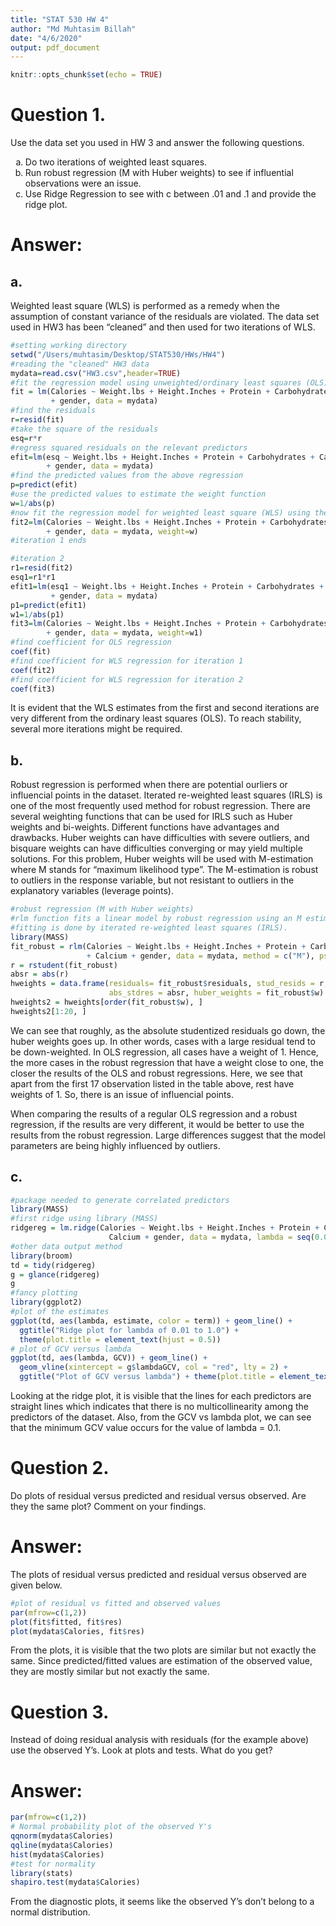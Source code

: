 ```yaml
---
title: "STAT 530 HW 4"
author: "Md Muhtasim Billah"
date: "4/6/2020"
output: pdf_document
---
```


```r
knitr::opts_chunk$set(echo = TRUE)
```

# Question 1.	

Use the data set you used in HW 3 and answer the following questions.
 
  a.	Do two iterations of weighted least squares.
  b.	Run robust regression (M with Huber weights) to see if influential observations were an issue.
  c.	Use Ridge Regression to see with c between .01 and .1 and provide the ridge plot.

# Answer:

## a.

Weighted least square (WLS) is performed as a remedy when the assumption of constant variance of the residuals are violated. The data set used in HW3 has been "cleaned" and then used for two iterations of WLS.

```r
#setting working directory
setwd("/Users/muhtasim/Desktop/STAT530/HWs/HW4")
#reading the "cleaned" HW3 data
mydata=read.csv("HW3.csv",header=TRUE)
#fit the regression model using unweighted/ordinary least squares (OLS)
fit = lm(Calories ~ Weight.lbs + Height.Inches + Protein + Carbohydrates + Calcium
         + gender, data = mydata)
#find the residuals
r=resid(fit)
#take the square of the residuals
esq=r*r
#regress squared residuals on the relevant predictors
efit=lm(esq ~ Weight.lbs + Height.Inches + Protein + Carbohydrates + Calcium
        + gender, data = mydata)
#find the predicted values from the above regression
p=predict(efit)
#use the predicted values to estimate the weight function
w=1/abs(p)
#now fit the regression model for weighted least square (WLS) using the weight w
fit2=lm(Calories ~ Weight.lbs + Height.Inches + Protein + Carbohydrates + Calcium
        + gender, data = mydata, weight=w)
#iteration 1 ends

#iteration 2
r1=resid(fit2)
esq1=r1*r1
efit1=lm(esq1 ~ Weight.lbs + Height.Inches + Protein + Carbohydrates + Calcium
         + gender, data = mydata)
p1=predict(efit1)
w1=1/abs(p1)
fit3=lm(Calories ~ Weight.lbs + Height.Inches + Protein + Carbohydrates + Calcium
        + gender, data = mydata, weight=w1)
#find coefficient for OLS regression
coef(fit)
#find coefficient for WLS regression for iteration 1
coef(fit2)
#find coefficient for WLS regression for iteration 2
coef(fit3)
```
It is evident that the WLS estimates from the first and second iterations are very different from the ordinary least squares (OLS). To reach stability, several more iterations might be required.


## b.

Robust regression is performed when there are potential ourliers or influencial points in the dataset. Iterated re-weighted least squares (IRLS) is one of the most frequently used method for robust regression. There are several weighting functions that can be used for IRLS such as Huber weights and bi-weights. Different functions have advantages and drawbacks. Huber weights can have difficulties with severe outliers, and bisquare weights can have difficulties converging or may yield multiple solutions. For this problem, Huber weights will be used with M-estimation where M stands for "maximum likelihood type". The M-estimation is robust to outliers in the response variable, but not resistant to outliers in the explanatory variables (leverage points).

```r
#robust regression (M with Huber weights)
#rlm function fits a linear model by robust regression using an M estimator
#fitting is done by iterated re-weighted least squares (IRLS).
library(MASS)
fit_robust = rlm(Calories ~ Weight.lbs + Height.Inches + Protein + Carbohydrates 
                 + Calcium + gender, data = mydata, method = c("M"), psi = psi.huber)
r = rstudent(fit_robust)
absr = abs(r)
hweights = data.frame(residuals= fit_robust$residuals, stud_resids = r, 
                      abs_stdres = absr, huber_weights = fit_robust$w)
hweights2 = hweights[order(fit_robust$w), ]
hweights2[1:20, ]
```

We can see that roughly, as the absolute studentized residuals go down, the huber weights goes up. In other words, cases with a large residual tend to be down-weighted. In OLS regression, all cases have a weight of 1. Hence, the more cases in the robust regression that have a weight close to one, the closer the results of the OLS and robust regressions. Here, we see that apart from the first 17 observation listed in the table above, rest have weights of 1. So, there is an issue of influencial points.

When comparing the results of a regular OLS regression and a robust regression, if the results are very different, it would be better to use the results from the robust regression. Large differences suggest that the model parameters are being highly influenced by outliers.


## c.

```r
#package needed to generate correlated predictors
library(MASS)
#first ridge using library (MASS)
ridgereg = lm.ridge(Calories ~ Weight.lbs + Height.Inches + Protein + Carbohydrates + 
                      Calcium + gender, data = mydata, lambda = seq(0.01,0.1,0.01))
#other data output method
library(broom)
td = tidy(ridgereg)
g = glance(ridgereg)
g
#fancy plotting
library(ggplot2)
#plot of the estimates
ggplot(td, aes(lambda, estimate, color = term)) + geom_line() + 
  ggtitle("Ridge plot for lambda of 0.01 to 1.0") + 
  theme(plot.title = element_text(hjust = 0.5))
# plot of GCV versus lambda
ggplot(td, aes(lambda, GCV)) + geom_line() + 
  geom_vline(xintercept = g$lambdaGCV, col = "red", lty = 2) + 
  ggtitle("Plot of GCV versus lambda") + theme(plot.title = element_text(hjust = 0.5))

```
Looking at the ridge plot, it is visible that the lines for each predictors are straight lines which indicates that there is no multicollinearity among the predictors of the dataset. Also, from the GCV vs lambda plot, we can see that the minimum GCV value occurs for the value of lambda = 0.1.





\newpage
# Question 2.	

Do plots of residual versus predicted and residual versus observed. Are they the same plot? Comment on your findings.

# Answer:

The plots of residual versus predicted and residual versus observed are given below.

```r
#plot of residual vs fitted and observed values
par(mfrow=c(1,2))
plot(fit$fitted, fit$res)
plot(mydata$Calories, fit$res)
```

\underline{Comment:}

From the plots, it is visible that the two plots are similar but not exactly the same. Since predicted/fitted values are estimation of the observed value, they are mostly similar but not exactly the same.






\newpage
# Question 3.	

Instead of doing residual analysis with residuals (for the example above) use the observed Y’s. Look at plots and tests. What do you get?

# Answer:

```r
par(mfrow=c(1,2))
# Normal probability plot of the observed Y's
qqnorm(mydata$Calories)
qqline(mydata$Calories)
hist(mydata$Calories)
#test for normality
library(stats)
shapiro.test(mydata$Calories)
```


\underline{Comment:}

From the diagnostic plots, it seems like the observed Y's don't belong to a normal distribution.


















